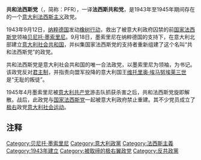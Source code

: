 {{unreferenced|time=2016-12-11T03:48:16+00:00}}
{{Infobox political party
| colorcode     = {{Party meta/color/國家法西斯黨}}
| name  = 共和法西斯党
| native_name   = Partito Fascista Repubblicano
| logo    = [[Image:Coat_of_Arms_of_the_Italian_Social_Republic.svg|150px]]
| leader1_title = ''[[Duce|领袖]]''
| leader1_name  = [[贝尼托·墨索里尼|贝尼托·墨索里尼]]
| leader2_title = 总书记
| leader2_name  = {{link-en|亚历山德罗·帕沃利尼|Alessandro Pavolini}}
| foundation    = {{start date|1943|9|13}}
| dissolution   = {{end date|1945|4|28}}
| predecessor   = [[国家法西斯党|国家法西斯党]]
| successor     = [[民主法西斯党|民主法西斯党]]<br />無(被禁止)
| headquarters  = [[意大利社会共和国|意大利社会共和国]][[米兰|米兰]][[圣墓广场|圣墓广场]]
| newspaper     = {{link-en|意大利人民|Il Popolo d'Italia}}
| wing1_title   = 准军事部队
| wing1         = {{link-en|黑色旅|Black Brigades}}
| ideology      = [[纳粹主义|纳粹主义]]<br>{{le|意大利法西斯主义|Italian fascism}}
*[[法西斯主義|法西斯主義]]
*[[社团主义|法团主义]]
*[[殖民主义|殖民主义]]
*[[帝國主義|帝國主義]]
*[[军國主義|军國主義]]
*[[第三位置|第三位置]]
*[[反共主义|反共主义]]
*[[反犹主义|反犹主义]]
*[[封闭经济|自给自足]]
*[[民族主义|民族主义]]
*{{le|意大利民族主义|Italian nationalism}}
*[[右翼民粹主义|右翼民粹主义]]
*[[民族保守主义|民族保守主义]]
*[[社會保守主义|社會保守主义]]
| position      = [[极右翼|极右翼]]
|religion = [[罗马天主教|罗马天主教]]
| international = ''无''
| colours       = {{Color box|#000000|border=darkgray}} [[黑色|黑色]] {{Color box|#964B00|border=darkgray}} [[棕色|棕色]]<ref>分别为[[束棒|束棒]]和[[鹰|雄鹰]]的颜色</ref>
| flag          = [[File:Flag_of_the_National_Fascist_Party_(PNF).svg|200px]]
| country       = 意大利
}}
'''共和法西斯党'''（{{lang-it|Partito Fascista Repubblicano}}，简称：PFR），一译'''法西斯共和党'''，是1943年至1945年期间存在的一个[[意大利|意大利]][[法西斯主义|法西斯主义]]政党。

1943年9月12日，[[纳粹德国|纳粹德国]]发动[[橡树行动|橡树行动]]，救出了被意大利政府囚禁的前[[国家法西斯党|国家法西斯党]]领袖[[贝尼托·墨索里尼|贝尼托·墨索里尼]]。9月18日，墨索里尼在纳粹德国的支持下，在意大利北部建立[[意大利社会共和国|意大利社会共和国]]，并纠集国家法西斯党的支持者重新组建了这个名叫“共和法西斯党”的政党。

共和法西斯党是意大利社会共和国的唯一合法政党，以墨索里尼为领袖，{{link-en|亚历山德罗·帕沃利尼|Alessandro Pavolini}}为书记。该政党反对[[君主制|君主制]]，并指责向盟军投降的意大利国王[[维托里奥·埃马努埃莱三世|维托里奥·埃马努埃莱三世]]是“无耻的叛徒”。

1945年4月墨索里尼被[[意大利共产党|意大利共产党]]游击队抓获杀害之后，共和法西斯党旋即解散。战后，此政党与[[国家法西斯党|国家法西斯党]]一起被意大利政府禁止重建。其不少党员成立了[[极右|极右]]政党[[意大利社会运动|意大利社会运动]]。

==注释==
{{reflist}}
{{Benito Mussolini}}
[[Category:贝尼托·墨索里尼|Category:贝尼托·墨索里尼]]
[[Category:意大利政黨|Category:意大利政黨]]
[[Category:法西斯主義|Category:法西斯主義]]
[[Category:1943年建立|Category:1943年建立]]
[[Category:被取缔的极右翼政党|Category:被取缔的极右翼政党]]
[[Category:反共政黨|Category:反共政黨]]